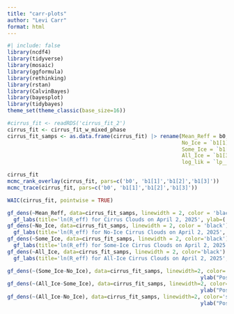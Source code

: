 ```yaml
---
title: "carr-plots"
author: "Levi Carr"
format: html
---
```

```r
#| include: false
library(ncdf4)
library(tidyverse)
library(mosaic)
library(ggformula)
library(rethinking)
library(rstan)
library(CalvinBayes)
library(bayesplot)
library(tidybayes)
theme_set(theme_classic(base_size=16))
```

```r
#cirrus_fit <- readRDS('cirrus_fit_2')
cirrus_fit <- cirrus_fit_w_mixed_phase
cirrus_fit_samps <- as.data.frame(cirrus_fit) |> rename(Mean_Reff = b0,
                                                        No_Ice = `b1[1]`,
                                                        Some_Ice = `b1[2]`,
                                                        All_Ice = `b1[3]`,
                                                        log_lik = `lp__`)
```

```r
cirrus_fit
mcmc_rank_overlay(cirrus_fit, pars=c('b0', 'b1[1]','b1[2]','b1[3]'))
mcmc_trace(cirrus_fit, pars=c('b0', 'b1[1]','b1[2]','b1[3]'))
```

```r
WAIC(cirrus_fit, pointwise = TRUE)
```

```r
gf_dens(~Mean_Reff, data=cirrus_fit_samps, linewidth = 2, color = 'black') |>
  gf_labs(title='ln(R_eff) for Cirrus Clouds on April 2, 2025', ylab=('Posterior Density'))
gf_dens(~No_Ice, data=cirrus_fit_samps, linewidth = 2, color = 'black') |>
  gf_labs(title='ln(R_eff) for No-Ice Cirrus Clouds on April 2, 2025', ylab=('Posterior Density'))
gf_dens(~Some_Ice, data=cirrus_fit_samps, linewidth = 2, color='black') |>
  gf_labs(title='ln(R_eff) for Some-Ice Cirrus Clouds on April 2, 2025', ylab=('Posterior Density'))
gf_dens(~All_Ice, data=cirrus_fit_samps, linewidth = 2, color='black') |>
  gf_labs(title='ln(R_eff) for All-Ice Cirrus Clouds on April 2, 2025', ylab=('Posterior Density'))
```

```r
gf_dens(~(Some_Ice-No_Ice), data=cirrus_fit_samps, linewidth=2, color='blue')|> gf_labs(title="R_eff Difference in Cirrus Cloud Phase",
                                                              ylab("Posterior Density"))
gf_dens(~(All_Ice-Some_Ice), data=cirrus_fit_samps, linewidth=2, color='royalblue')|> gf_labs(title="R_eff Difference in Cirrus Cloud Phase",
                                                              ylab("Posterior Density"))
gf_dens(~(All_Ice-No_Ice), data=cirrus_fit_samps, linewidth=2, color='skyblue')|> gf_labs(title="R_eff Difference in Cirrus Cloud Phase",
                                                              ylab("Posterior Density"))
```


